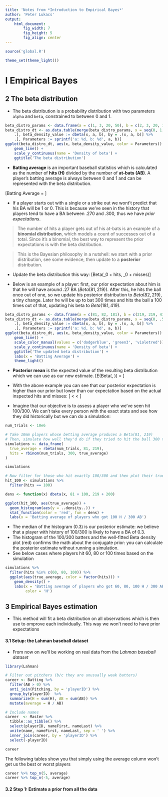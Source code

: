 ```yaml
---
title: 'Notes from *Introduction to Empirical Bayes*'
author: 'Peter Lukacs'
output:
    html_document:
        fig_width: 7
        fig_height: 5
        fig_align: center
---
```


```r
source('global.R')

theme_set(theme_light())
```

# I Empirical Bayes

## 2 The beta distribution

  + The beta distribution is a probability distribution with two parameters `alpha` and `beta`, constrained to between 0 and 1.

```r
beta_distro_params <- data.frame(a = c(1, 3, 20, 50), b = c(2, 3, 20, 10))
beta_distro_dt <- as.data.table(merge(beta_distro_params, x = seq(0, 1, 0.001), all = TRUE)) %>%
    .[, beta_density_value := dbeta(x, a, b), by = .(x, a, b)] %>%
    .[, Parameters := sprintf('a: %d, b: %d', a, b)]
ggplot(beta_distro_dt, aes(x, beta_density_value, color = Parameters)) +
    geom_line() +
    scale_y_continuous(name = 'Density of beta') +
    ggtitle('The beta distribution')
```

  + **Batting average** is an important baseball statistics which is calculated as the number of **hits (H)** divided by the number of **at-bats (AB)**. A player's batting average is always between 0 and 1 and can be represented with the beta distribution.

  \[Batting\ Average = \frac{H}{AB}\]

  + If a player starts out with a single or a strike out we wont't predict that his BA will be 1 or 0. This is because we've seen in the history that players tend to have a BA between .270 and .300, thus we have *prior expectations*.

  > The number of hits a player gets out of his at-bats is an example of a **binomial distribution**, which models a count of successes out of a total. Since it's a binomial, the best way to represent the prior expectations is with the beta distribution.

  > This is the Bayesian philosophy in a nutshell: we start with a prior distribution, see some evidence, then update to a **posterior** distribution.

  + Update the beta distribution this way:
  \[Beta(\alpha_0 + hits,\ \beta_0 + misses)\]

  + Below is an example of a player: first, our prior expectation about him is that he will have around .27 BA ($Beta(81, 219)$). After this, he hits the ball once out of one, so we update his posterior distribution to $Beta(82, 219)$, a tiny change. Later he will be up to bat 300 times and hits the ball a 100 times out of that, updating his beta to $Beta(181, 419)$.

```r
beta_distro_params <- data.frame(a = c(81, 82, 181), b = c(219, 219, 419))
beta_distro_dt <- as.data.table(merge(beta_distro_params, x = seq(0, .5, 0.001), all = TRUE)) %>%
    .[, beta_density_value := dbeta(x, a, b), by = .(x, a, b)] %>%
    .[, Parameters := sprintf('a: %d, b: %d', a, b)]
ggplot(beta_distro_dt, aes(x, beta_density_value, color = Parameters)) +
    geom_line() +
    scale_color_manual(values = c('dodgerblue', 'green3', 'violetred')) +
    scale_y_continuous(name = 'Density of beta') +
    ggtitle('The updated beta distribution') +
    labs(x = 'Batting Average') +
    theme_light()
```

  + **Posterior mean** is the expected value of the resulting beta distribution which we can use as our new estimate.
  \[E(Beta(\alpha, \beta)) = \frac{\alpha}{\alpha + \beta}\]
  + With the above example you can see that our posterior expectation is higher than our prior but lower than our expectation based on the actual inspected hits and misses:
  \[\frac{81}{81 + 219} < \frac{182}{182 + 419} < \frac{100}{100 + 200}\]

  + Imagine that our objective is to assess a player who we've seen hit 100/300. We can't take every person with the exact stats and see how they did historically but we can do a simulation:
```r
num_trials <- 10e6

# Take 10mm players whose betting average produces a Beta(81, 219)
# Then, simulate how well they'd do if they tried to hit the ball 300 times
simulations <- data_frame(
  true_average = rbeta(num_trials, 81, 219),
  hits = rbinom(num_trials, 300, true_average)
)

simulations

# Now filter for those who hit exactly 100/300 and then plot their true average distribution
hit_100 <- simulations %>%
  filter(hits == 100)
```

```r
dens <- function(x) dbeta(x, 81 + 100, 219 + 200)

ggplot(hit_100, aes(true_average)) +
  geom_histogram(aes(y = ..density..)) +
  stat_function(color = 'red', fun = dens) +
  labs(x = 'Batting average of players who got 100 H / 300 AB')
```

  + The median of the histogram (0.3) is our posterior estimate: we believe that a player with history of 100/300 is likely to have a BA of 0.3.
  + The histogram of the 100/300 batters and the well-fitted Beta density plot (red) confirms the math about the conjugate prior: you can calculate the posterior estimate without running a simulation.
  + See below cases where players hit 60, 80 or 100 times based on the simulation

```r
simulations %>%
  filter(hits %in% c(60, 80, 100)) %>%
  ggplot(aes(true_average, color = factor(hits))) +
    geom_density() +
    labs(x = 'Batting average of players who got 60, 80, 100 H / 300 AB',
         color = 'H')
```

## 3 Empirical Bayes estimation

  + This method will fit a beta distribution on all observations which is then use to omprove each individually. This way we won't need to have prior expectations

#### 3.1 Setup: the Lahman baseball dataset

  + From now on we'll be working on real data from the *Lahman baseball dataset*

```r
library(Lahman)

# Filter out pitchers (b/c they are unusually weak batters)
career <- Batting %>%
  filter(AB > 0) %>%
  anti_join(Pitching, by = 'playerID') %>%
  group_by(playerID)  %>%
  summarize(H = sum(H), AB = sum(AB)) %>%
  mutate(average = H / AB)

# Include names
career  <- Master %>%
  tibble::as_tibble() %>%
  select(playerID, nameFirst, nameLast) %>%
  unite(name, nameFirst, nameLast, sep = ' ') %>%
  inner_join(career, by = 'playerID') %>%
  select(-playerID)

career
```

The following tables show you that simply using the average column won't get us the best or worst players

```r
career %>% top_n(5, average)
career %>% top_n(-5, average)
```

#### 3.2 Step 1: Estimate a prior from all the data



<!-- # II Hypothesis testing -->
